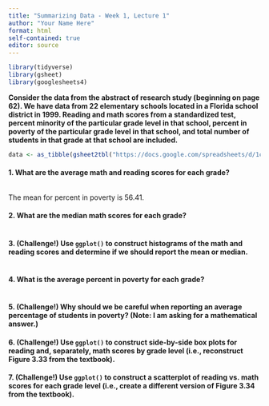```yaml
---
title: "Summarizing Data - Week 1, Lecture 1"
author: "Your Name Here"
format: html
self-contained: true
editor: source
---
```


```r
library(tidyverse)
library(gsheet)
library(googlesheets4)
```

**Consider the data from the abstract of research study (beginning on page 62). We have data from 22 elementary schools located in a Florida school district in 1999. Reading and math scores from a standardized test, percent minority of the particular grade level in that school, percent in poverty of the particular grade level in that school, and total number of students in that grade at that school are included.**

```r
data <- as_tibble(gsheet2tbl("https://docs.google.com/spreadsheets/d/1cVGLLdILMI34xjnzHfJNHua6fJROJwCzUBFgV22OLT4/edit#gid=0"))
```

#### 1. What are the average math and reading scores for each grade?

```r

```

The mean for percent in poverty is 56.41.

#### 2. What are the median math scores for each grade?

```r

```

#### 3. (Challenge!) Use `ggplot()` to construct histograms of the math and reading scores and determine if we should report the mean or median. 

```r

```

#### 4. What is the average percent in poverty for each grade?

```r

```

#### 5. (Challenge!) Why should we be careful when reporting an average percentage of students in poverty? (Note: I am asking for a mathematical answer.)

#### 6. (Challenge!) Use `ggplot()` to construct side-by-side box plots for reading and, separately, math scores by grade level (i.e., reconstruct Figure 3.33 from the textbook).

#### 7. (Challenge!) Use `ggplot()` to construct a scatterplot of reading vs. math scores for each grade level (i.e., create a different version of Figure 3.34 from the textbook).






